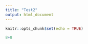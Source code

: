 ```yaml
---
title: "Test2"
output: html_document
---
```


```r
knitr::opts_chunk$set(echo = TRUE)
```

```r
8+8
```

